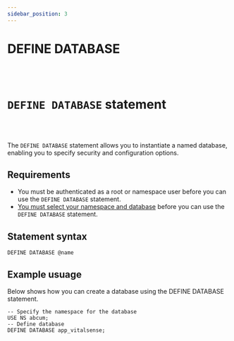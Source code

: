 ```yaml
---
sidebar_position: 3
---
```


# DEFINE DATABASE

<br /><br />

# `DEFINE DATABASE` statement

<br /><br />

The `DEFINE DATABASE` statement allows you to instantiate a named database, enabling you to specify security and configuration options.

## Requirements
- You must be authenticated as a root or namespace user before you can use the `DEFINE DATABASE` statement.
- [You must select your namespace and database](docs/surrealQl/statements/use) before you can use the `DEFINE DATABASE` statement.

## Statement syntax

```surql title="SurrealQL Syntax"
DEFINE DATABASE @name
```

## Example usuage 
Below shows how you can create a database using the DEFINE DATABASE statement.

```surql
-- Specify the namespace for the database
USE NS abcum;
-- Define database
DEFINE DATABASE app_vitalsense;
```